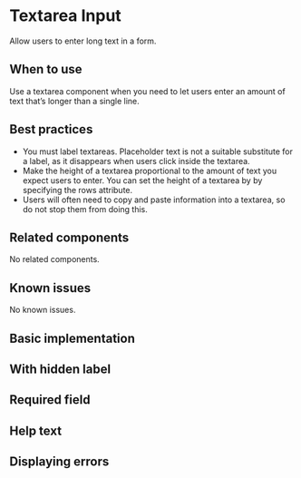 
<Meta of={stories} />

# Textarea Input

Allow users to enter long text in a form.

## When to use

Use a textarea component when you need to let users enter an amount of text
that’s longer than a single line.

## Best practices

- You must label textareas. Placeholder text is not a suitable substitute for a
  label, as it disappears when users click inside the textarea.
- Make the height of a textarea proportional to the amount of text you expect
  users to enter. You can set the height of a textarea by by specifying the rows
  attribute.
- Users will often need to copy and paste information into a textarea, so do not
  stop them from doing this.

## Related components

No related components.

## Known issues

No known issues.

## Basic implementation

<Story of={stories.basic} />

## With hidden label

<Story of={stories.hideLabel} />

## Required field

<Story of={stories.required} />

## Help text

<Story of={stories.helpText} />

## Displaying errors

<Story of={stories.withError} />
